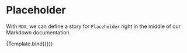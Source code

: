 
<Meta title="Placeholder" component={Placeholder} />


# Placeholder

With `MDX`, we can define a story for `Placeholder` right in the middle of our
Markdown documentation.

<Canvas>
  <Story name="Default" args={{ text: "Test" }}>
    {Template.bind({})}
  </Story>
</Canvas>
